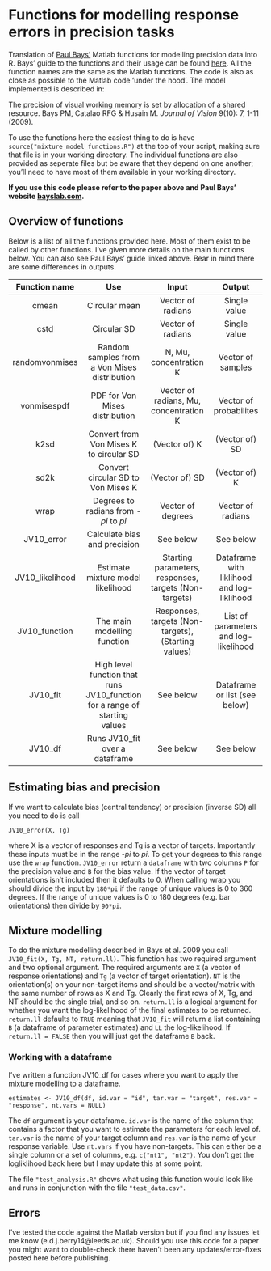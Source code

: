 # Functions for modelling response errors in precision tasks

Translation of [Paul Bays'](http://www.psychol.cam.ac.uk/people/paul-bays) Matlab functions for modelling precision data into R. Bays' guide to the functions and their usage can be found [here](http://www.paulbays.com/code/JV10/). All the function names are the same as the Matlab functions. The code is also as close as possible to the Matlab code 'under the hood'. The model implemented is described in:

The precision of visual working memory is set by allocation of a shared resource. Bays PM, Catalao RFG & Husain M. *Journal of Vision* 9(10): 7, 1-11 (2009).

To use the functions here the easiest thing to do is have `source("mixture_model_functions.R")` at the top of your script, making sure that file is in your working directory. The individual functions are also provided as seperate files but be aware that they depend on one another; you'll need to have most of them available in your working directory.

**If you use this code please refer to the paper above and Paul Bays' website [bayslab.com](bayslab.com).**

## Overview of functions

Below is a list of all the functions provided here. Most of them exist to be called by other functions. I've given more details on the main functions below. You can also see Paul Bays' guide linked above. Bear in mind there are some differences in outputs.

Function name | Use           | Input             | Output
:------------:|:-------------:|:-----------------:|:------------:
cmean         | Circular mean | Vector of radians | Single value
cstd          | Circular SD   | Vector of radians | Single value
randomvonmises| Random samples from a Von Mises distribution | N, Mu, concentration K | Vector of samples
vonmisespdf   | PDF for Von Mises distribution | Vector of radians, Mu, concentration K | Vector of probabilites
k2sd         | Convert from Von Mises K to circular SD | (Vector of) K | (Vector of) SD
sd2k | Convert circular SD to Von Mises K | (Vector of) SD | (Vector of) K 
wrap | Degrees to radians from -*pi* to *pi* | Vector of degrees | Vector of radians
JV10_error | Calculate bias and precision | See below | See below
JV10_likelihood | Estimate mixture model likelihood | Starting parameters, responses, targets (Non-targets) | Dataframe with liklihood and log-liklihood
JV10_function | The main modelling function | Responses, targets (Non-targets), (Starting values) | List of parameters and log-likelihood
JV10_fit | High level function that runs JV10_function for a range of starting values | See below | Dataframe or list (see below)
JV10_df | Runs JV10_fit over a dataframe | See below | See below

## Estimating bias and precision

If we want to calculate bias (central tendency) or precision (inverse SD) all you need to do is call

```
JV10_error(X, Tg)
```

where X is a vector of responses and Tg is a vector of targets. Importantly these inputs must be in the range -*pi* to *pi*. To get your degrees to this range use the `wrap` function. `JV10_error` return a `dataframe` with two columns `P` for the precision value and `B` for the bias value. If the vector of target orientations isn't included then it defaults to 0. When calling wrap you should divide the input by `180*pi` if the range of unique values is 0 to 360 degrees. If the range of unique values is 0 to 180 degrees (e.g. bar orientations) then divide by `90*pi`.

## Mixture modelling

To do the mixture modelling described in Bays et al. 2009 you call `JV10_fit(X, Tg, NT, return.ll)`. This function has two required argument and two optional argument. The required arguments are `X` (a vector of response orientations) and `Tg` (a vector of target orientation). `NT` is the orientation(s) on your non-target items and should be a vector/matrix with the same number of rows as X and Tg. Clearly the first rows of X, Tg, and NT should be the single trial, and so on. `return.ll` is a logical argument for whether you want the log-likelihood of the final estimates to be returned. `return.ll` defaults to `TRUE` meaning that `JV10_fit` will return a list containing `B` (a dataframe of parameter estimates) and `LL` the log-likelihood. If `return.ll = FALSE` then you will just get the dataframe `B` back.

### Working with a dataframe

I've written a function JV10_df for cases where you want to apply the mixture modelling to a dataframe.

```
estimates <- JV10_df(df, id.var = "id", tar.var = "target", res.var = "response", nt.vars = NULL)
```
The `df` argument is your dataframe. `id.var` is the name of the column that contains a factor that you want to estimate the parameters for each level of. `tar.var` is the name of your target column and `res.var` is the name of your response variable. Use `nt.vars` if you have non-targets. This can either be a single column or a set of columns, e.g. `c("nt1", "nt2")`. You don't get the logliklihood back here but I may update this at some point.

The file `"test_analysis.R"` shows what using this function would look like and runs in conjunction with the file `"test_data.csv"`.

## Errors

I've tested the code against the Matlab version but if you find any issues let me know (e.d.j.berry14@leeds.ac.uk). Should you use this code for a paper you might want to double-check there haven't been any updates/error-fixes posted here before publishing. 

